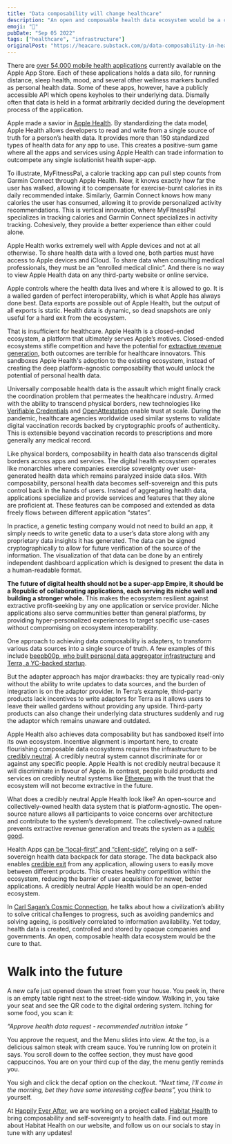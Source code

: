 ```yaml
---
title: "Data composability will change healthcare"
description: "An open and composable health data ecosystem would be a cure to the myriad of emerging population health crises: unlocking access to preventive healthcare."
emoji: "🧩"
pubDate: "Sep 05 2022"
tags: ["healthcare", "infrastructure"]
originalPost: "https://heacare.substack.com/p/data-composability-in-healthcare"
---
```


There are [over 54,000 mobile health applications](https://www.statista.com/statistics/779910/health-apps-available-ios-worldwide/) currently available on the Apple App Store. Each of these applications holds a data silo, for running distance, sleep health, mood, and several other wellness markers bundled as personal health data. Some of these apps, however, have a publicly accessible API which opens keyholes to their underlying data. Dismally often that data is held in a format arbitrarily decided during the development process of the application.

Apple made a savior in [Apple Health](https://www.apple.com/newsroom/2022/07/how-apple-is-empowering-people-with-their-health-information/). By standardizing the data model, Apple Health allows developers to read and write from a single source of truth for a person’s health data. It provides more than 150 standardized types of health data for any app to use. This creates a positive-sum game where all the apps and services using Apple Health can trade information to outcompete any single isolationist health super-app.

To illustrate, MyFitnessPal, a calorie tracking app can pull step counts from Garmin Connect through Apple Health. Now, it knows exactly how far the user has walked, allowing it to compensate for exercise-burnt calories in its daily recommended intake. Similarly, Garmin Connect knows how many calories the user has consumed, allowing it to provide personalized activity recommendations. This is vertical innovation, where MyFitnessPal specializes in tracking calories and Garmin Connect specializes in activity tracking. Cohesively, they provide a better experience than either could alone.

Apple Health works extremely well with Apple devices and not at all otherwise. To share health data with a loved one, both parties must have access to Apple devices and iCloud. To share data when consulting medical professionals, they must be an “enrolled medical clinic”. And there is no way to view Apple Health data on any third-party website or online service.

Apple controls where the health data lives and where it is allowed to go. It is a walled garden of perfect interoperability, which is what Apple has always done best. Data exports are possible out of Apple Health, but the output of all exports is static. Health data is dynamic, so dead snapshots are only useful for a hard exit from the ecosystem.

That is insufficient for healthcare. Apple Health is a closed-ended ecosystem, a platform that ultimately serves Apple’s motives. Closed-ended ecosystems stifle competition and have the potential for [extractive revenue generation](https://www.wsj.com/articles/google-apple-hit-in-south-korea-by-worlds-first-law-ending-their-dominance-over-app-store-payments-11630403335), both outcomes are terrible for healthcare innovators. This sandboxes Apple Health's adoption to the existing ecosystem, instead of creating the deep platform-agnostic composability that would unlock the potential of personal health data.

Universally composable health data is the assault which might finally crack the coordination problem that permeates the healthcare industry. Armed with the ability to transcend physical borders, new technologies like [Verifiable Credentials](https://www.w3.org/TR/vc-data-model/) and [OpenAttestation](https://www.openattestation.com/) enable trust at scale. During the pandemic, healthcare agencies worldwide used similar systems to validate digital vaccination records backed by cryptographic proofs of authenticity. This is extensible beyond vaccination records to prescriptions and more generally any medical record.

Like physical borders, composability in health data also transcends digital borders across apps and services. The digital health ecosystem operates like monarchies where companies exercise sovereignty over user-generated health data which remains paralyzed inside data silos. With composability, personal health data becomes self-sovereign and this puts control back in the hands of users. Instead of aggregating health data, applications specialize and provide services and features that they alone are proficient at. These features can be composed and extended as data freely flows between different application “states”.

In practice, a genetic testing company would not need to build an app, it simply needs to write genetic data to a user’s data store along with any proprietary data insights it has generated. The data can be signed cryptographically to allow for future verification of the source of the information. The visualization of that data can be done by an entirely independent dashboard application which is designed to present the data in a human-readable format.

**The future of digital health should not be a super-app Empire, it should be a Republic of collaborating applications, each serving its niche well and building a stronger whole.** This makes the ecosystem resilient against extractive profit-seeking by any one application or service provider. Niche applications also serve communities better than general platforms, by providing hyper-personalized experiences to target specific use-cases without compromising on ecosystem interoperability.

One approach to achieving data composability is adapters, to transform various data sources into a single source of truth. A few examples of this include [beepb00p, who built personal data aggregator infrastructure](https://beepb00p.xyz/myinfra.html) and [Terra, a YC-backed startup](https://tryterra.co/).

But the adapter approach has major drawbacks: they are typically read-only without the ability to write updates to data sources, and the burden of integration is on the adaptor provider. In Terra’s example, third-party products lack incentives to write adaptors for Terra as it allows users to leave their walled gardens without providing any upside. Third-party products can also change their underlying data structures suddenly and rug the adaptor which remains unaware and outdated.

Apple Health also achieves data composability but has sandboxed itself into its own ecosystem. Incentive alignment is important here, to create flourishing composable data ecosystems requires the infrastructure to be [credibly neutral](https://nakamoto.com/credible-neutrality/). A credibly neutral system cannot discriminate for or against any specific people. Apple Health is not credibly neutral because it will discriminate in favour of Apple. In contrast, people build products and services on credibly neutral systems like [Ethereum](https://ethereum.foundation/) with the trust that the ecosystem will not become extractive in the future.

What does a credibly neutral Apple Health look like? An open-source and collectively-owned health data system that is platform-agnostic. The open-source nature allows all participants to voice concerns over architecture and contribute to the system’s development. The collectively-owned nature prevents extractive revenue generation and treats the system as a [public good](https://otherinter.net/research/positive-sum-worlds/).

Health Apps [can be “local-first” and “client-side”](https://ceramic.network/), relying on a self-sovereign health data backpack for data storage. The data backpack also enables [credible exit](https://subconscious.substack.com/p/credible-exit) from any application, allowing users to easily move between different products. This creates healthy competition within the ecosystem, reducing the barrier of user acquisition for newer, better applications. A credibly neutral Apple Health would be an open-ended ecosystem.

In [Carl Sagan’s Cosmic Connection](https://books.google.com.sg/books?id=lL57o9YB0mAC&lpg=PA156&pg=PA237&redir_esc=y#v=onepage&q&f=false), he talks about how a civilization’s ability to solve critical challenges to progress, such as avoiding pandemics and solving ageing, is positively correlated to information availability. Yet today, health data is created, controlled and stored by opaque companies and governments. An open, composable health data ecosystem would be the cure to that.

# Walk into the future

A new cafe just opened down the street from your house. You peek in, there is an empty table right next to the street-side window. Walking in, you take your seat and see the QR code to the digital ordering system. Itching for some food, you scan it:

_“Approve health data request - recommended nutrition intake ”_

You approve the request, and the Menu slides into view. At the top, is a delicious salmon steak with cream sauce. You’re running low on protein it says. You scroll down to the coffee section, they must have good cappuccinos. You are on your third cup of the day, the menu gently reminds you.

You sigh and click the decaf option on the checkout. _“Next time, I’ll come in the morning, bet they have some interesting coffee beans”,_ you think to yourself.

At [Happily Ever After](https://hea.care/), we are working on a project called [Habitat Health](https://heacare.notion.site/Habitat-Health-3a3c6b473f0e468b8bb385290cf4e991) to bring composability and self-sovereignty to health data. Find out more about Habitat Health on our website, and follow us on our socials to stay in tune with any updates!


